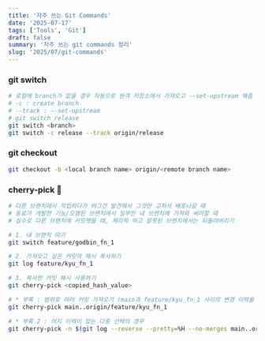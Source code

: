 ```yaml
---
title: '자주 쓰는 Git Commands'
date: '2025-07-17'
tags: ['Tools', 'Git']
draft: false
summary: '자주 쓰는 git commands 정리'
slug: '2025/07/git-commands'
---
```

### git switch
```bash
# 로컬에 branch가 없을 경우 자동으로 원격 저장소에서 가져오고 --set-upstream 해줌
# -c : create branch
# --track : --set-upstream
# git switch release 
git switch <branch>
git switch -c release --track origin/release
```

### git checkout
```bash
git checkout -b <local branch name> origin/<remote branch name>
```

### cherry-pick 🍒
```bash
# 다른 브랜치에서 작업하다가 버그건 발견해서 그것만 고쳐서 배포나갈 때
# 동료가 개발한 기능/오염된 브랜치에서 일부만 내 브랜치에 가져와 써야할 때 
# 실수로 다른 브랜치에 커밋햇을 때, 체리픽 하고 잘못된 브랜치에서는 되돌려버리기

# 1. 내 브랜치 따기
git switch feature/godbin_fn_1

# 2. 가져오고 싶은 커밋의 해시 복사하기
git log feature/kyu_fn_1

# 3. 복사한 커밋 해시 사용하기
git cherry-pick <copied_hash_value>

# * 부록 : 범위로 여러 커밋 가져오기 (main과 feature/kyu_fn_1 사이의 변경 이력을 오래된 순서부터 내 브랜치에 적용하기)
git cherry-pick main..origin/feature/kyu_fn_1

# * 부록 2 : 머지 이력이 있는 다중 선택의 경우
git cherry-pick -n $(git log --reverse --pretty=%H --no-merges main..origin/feature/test)

```











